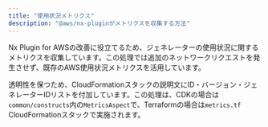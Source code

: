 ```yaml
---
title: "使用状況メトリクス"
description: "@aws/nx-pluginがメトリクスを収集する方法"
---
```




Nx Plugin for AWSの改善に役立てるため、ジェネレーターの使用状況に関するメトリクスを収集しています。この処理では追加のネットワークリクエストを発生させず、既存のAWS使用状況メトリクスを活用しています。

透明性を保つため、CloudFormationスタックの説明文にID・バージョン・ジェネレーターIDリストを付加しています。この処理は、CDKの場合は`common/constructs`内の`MetricsAspect`で、Terraformの場合は`metrics.tf` CloudFormationスタックで実施されます。